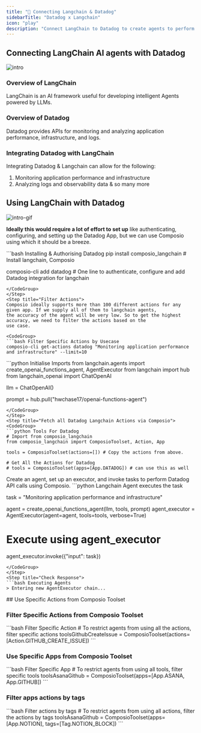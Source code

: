 ```yaml
---
title: "🚀 Connecting Langchain & Datadog"
sidebarTitle: "Datadog x Langchain"
icon: "play"
description: "Connect LangChain to Datadog to create agents to perform tasks using natural language"
---
```


## Connecting LangChain AI agents with Datadog
![intro](/media/intro.jpg)

### Overview of LangChain

LangChain is an AI framework useful for developing intelligent Agents powered by LLMs.

### Overview of Datadog

Datadog provides APIs for monitoring and analyzing application performance, infrastructure, and logs.

### Integrating Datadog with LangChain

Integrating Datadog & Langchain can allow for the following:

1. Monitoring application performance and infrastructure
2. Analyzing logs and observability data
& so many more

## Using LangChain with Datadog
![intro-gif](/media/intro.gif)
<Steps>
<Step title="Setting Up the Environment">

**Ideally this would require a lot of effort to set up** like authenticating, configuring, and setting up the Datadog App, but we can use Composio using which it should be a breeze.

<CodeGroup>
```bash Installing & Authorising Datadog
pip install composio_langchain # Install langchain, Composio 

composio-cli add datadog # One line to authenticate, configure and add Datadog integration for langchain
```
</CodeGroup>
</Step>
<Step title="Filter Actions">
Composio ideally supports more than 100 different actions for any given app. If we supply all of them to langchain agents, 
the accuracy of the agent will be very low. So to get the highest accuracy, we need to filter the actions based on the 
use case.

<CodeGroup>
```bash Filter Specific Actions by Usecase
composio-cli get-actions datadog "Monitoring application performance and infrastructure" --limit=10
```
</CodeGroup>

</Step>
<Step title="Import Base Packages">

<CodeGroup>
```python Initialise Imports
from langchain.agents import create_openai_functions_agent, AgentExecutor
from langchain import hub
from langchain_openai import ChatOpenAI


llm = ChatOpenAI()

prompt = hub.pull("hwchase17/openai-functions-agent")
```
</CodeGroup>
</Step>
<Step title="Fetch all Datadog Langchain Actions via Composio">
<CodeGroup>
```python Tools For Datadog
# Import from composio_langchain
from composio_langchain import ComposioToolset, Action, App

tools = ComposioToolset(actions=[]) # Copy the actions from above. 

# Get All the Actions for Datadog
# tools = ComposioToolset(apps=[App.DATADOG]) # can use this as well
```
</CodeGroup>
</Step>
<Step title="Execute the Agent">
Create an agent, set up an executor, and invoke tasks to perform Datadog API calls using Composio. 
<CodeGroup>
```python Langchain Agent executes the task

task = "Monitoring application performance and infrastructure"

agent = create_openai_functions_agent(llm, tools, prompt)
agent_executor = AgentExecutor(agent=agent, tools=tools, verbose=True)

# Execute using agent_executor
agent_executor.invoke({"input": task})
```
</CodeGroup>
</Step>
<Step title="Check Response">
```bash Executing Agents
> Entering new AgentExecutor chain...
```
</Step>
</Steps>
## Use Specific Actions from Composio Toolset

### Filter Specific Actions from Composio Toolset

<CodeGroup>
```bash Filter Specific Action
# To restrict agents from using all the actions, filter specific actions
toolsGithubCreateIssue = ComposioToolset(actions=[Action.GITHUB_CREATE_ISSUE])
```
</CodeGroup>

### Use Specific Apps from Composio Toolset
<CodeGroup>
```bash Filter Specific App
# To restrict agents from using all tools, filter specific tools
toolsAsanaGithub = ComposioToolset(apps=[App.ASANA, App.GITHUB])
```
</CodeGroup>

### Filter apps actions by tags 
<CodeGroup>
```bash Filter actions by tags
# To restrict agents from using all actions, filter the actions by tags
toolsAsanaGithub = ComposioToolset(apps=[App.NOTION], tags=[Tag.NOTION_BLOCK])
```
</CodeGroup>

